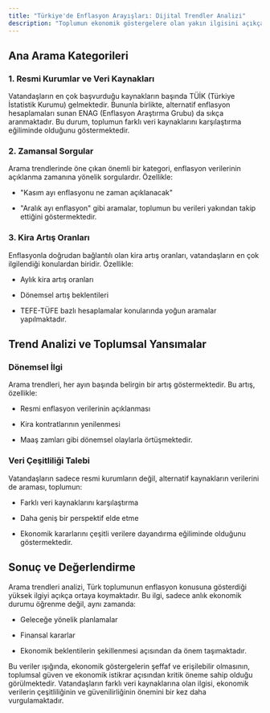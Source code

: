 ```yaml
---
title: "Türkiye'de Enflasyon Arayışları: Dijital Trendler Analizi"
description: "Toplumun ekonomik göstergelere olan yakın ilgisini açıkça ortaya koymaktadır. "
---
```


## Ana Arama Kategorileri

### 1. Resmi Kurumlar ve Veri Kaynakları

Vatandaşların en çok başvurduğu kaynakların başında TÜİK (Türkiye İstatistik Kurumu) gelmektedir. Bununla birlikte, alternatif enflasyon hesaplamaları sunan ENAG (Enflasyon Araştırma Grubu) da sıkça aranmaktadır. Bu durum, toplumun farklı veri kaynaklarını karşılaştırma eğiliminde olduğunu göstermektedir.

### 2. Zamansal Sorgular

Arama trendlerinde öne çıkan önemli bir kategori, enflasyon verilerinin açıklanma zamanına yönelik sorgulardır. Özellikle:

* "Kasım ayı enflasyonu ne zaman açıklanacak"

* "Aralık ayı enflasyon" gibi aramalar, toplumun bu verileri yakından takip ettiğini göstermektedir.

### 3. Kira Artış Oranları

Enflasyonla doğrudan bağlantılı olan kira artış oranları, vatandaşların en çok ilgilendiği konulardan biridir. Özellikle:

* Aylık kira artış oranları

* Dönemsel artış beklentileri

* TEFE-TÜFE bazlı hesaplamalar konularında yoğun aramalar yapılmaktadır.

## Trend Analizi ve Toplumsal Yansımalar

### Dönemsel İlgi

Arama trendleri, her ayın başında belirgin bir artış göstermektedir. Bu artış, özellikle:

* Resmi enflasyon verilerinin açıklanması

* Kira kontratlarının yenilenmesi

* Maaş zamları gibi dönemsel olaylarla örtüşmektedir.

### Veri Çeşitliliği Talebi

Vatandaşların sadece resmi kurumların değil, alternatif kaynakların verilerini de araması, toplumun:

* Farklı veri kaynaklarını karşılaştırma

* Daha geniş bir perspektif elde etme

* Ekonomik kararlarını çeşitli verilere dayandırma eğiliminde olduğunu göstermektedir.

## Sonuç ve Değerlendirme

Arama trendleri analizi, Türk toplumunun enflasyon konusuna gösterdiği yüksek ilgiyi açıkça ortaya koymaktadır. Bu ilgi, sadece anlık ekonomik durumu öğrenme değil, aynı zamanda:

* Geleceğe yönelik planlamalar

* Finansal kararlar

* Ekonomik beklentilerin şekillenmesi açısından da önem taşımaktadır.

Bu veriler ışığında, ekonomik göstergelerin şeffaf ve erişilebilir olmasının, toplumsal güven ve ekonomik istikrar açısından kritik öneme sahip olduğu görülmektedir. Vatandaşların farklı veri kaynaklarına olan ilgisi, ekonomik verilerin çeşitliliğinin ve güvenilirliğinin önemini bir kez daha vurgulamaktadır.